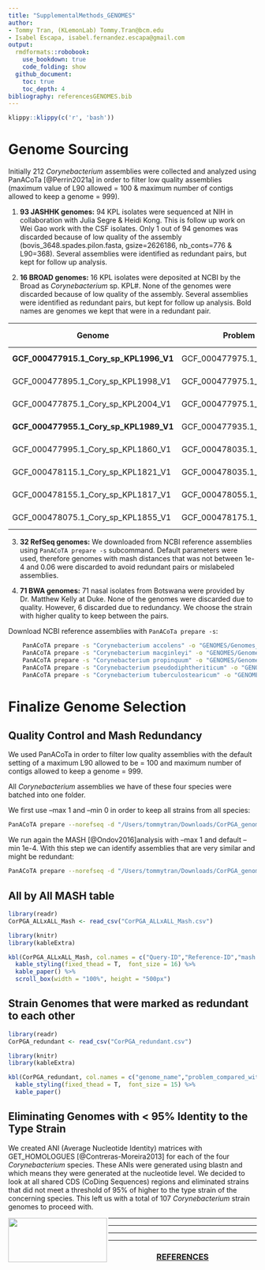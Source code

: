 ```yaml
---
title: "SupplementalMethods_GENOMES"
author: 
- Tommy Tran, (KLemonLab) Tommy.Tran@bcm.edu
- Isabel Escapa, isabel.fernandez.escapa@gmail.com
output:
  rmdformats::robobook:
    use_bookdown: true
    code_folding: show
  github_document:
    toc: true
    toc_depth: 4
bibliography: referencesGENOMES.bib
---
```


```r
klippy::klippy(c('r', 'bash'))
```

# Genome Sourcing

Initially 212 *Corynebacterium* assemblies were collected and analyzed using PanACoTa [@Perrin2021a] in order to filter low quality assemblies (maximum value of L90 allowed = 100 & maximum number of contigs allowed to keep a genome = 999).

1.  **93 JASHHK genomes:** 94 KPL isolates were sequenced at NIH in collaboration with Julia Segre & Heidi Kong. This is follow up work on Wei Gao work with the CSF isolates. Only 1 out of 94 genomes was discarded because of low quality of the assembly (bovis_3648.spades.pilon.fasta, gsize=2626186, nb_conts=776 & L90=368). Several assemblies were identified as redundant pairs, but kept for follow up analysis.

2.  **16 BROAD genomes:** 16 KPL isolates were deposited at NCBI by the Broad as *Corynebacterium* sp. KPL#. None of the genomes were discarded because of low quality of the assembly. Several assemblies were identified as redundant pairs, but kept for follow up analysis. Bold names are genomes we kept that were in a redundant pair.

| Genome                                 | Problem to Genome                   | MASH distance |
|----------------------------------------|-------------------------------------|---------------|
| **GCF_000477915.1_Cory_sp_KPL1996_V1** | GCF_000477975.1_Cory_sp_KPL1986_V1  | 4.76262e-06   |
| GCF_000477895.1_Cory_sp_KPL1998_V1     | GCF_000477975.1_Cory_sp_KPL1986_V1  | 9.52667e-06   |
| GCF_000477875.1_Cory_sp_KPL2004_V1     | GCF_000477975.1_Cory_sp_KPL1986_V1  | 4.76262e-06   |
| **GCF_000477955.1_Cory_sp_KPL1989_V1** | GCF_000477935.1_Cory_sp_KPL1995_V1  | 4.76262e-06   |
| GCF_000477995.1_Cory_sp_KPL1860_V1     | GCF_000478035.1_Cory_sp_KPL1857_V1  | 1.19092e-05   |
| GCF_000478115.1_Cory_sp_KPL1821_V1     | GCF_000478035.1_Cory_sp_KPL1857_V1  | 3.33684e-05   |
| GCF_000478155.1_Cory_sp_KPL1817_V1     | GCF_000478055.1_Cory_sp_KPL1856_V1  | 1.90591e-05   |
| GCF_000478075.1_Cory_sp_KPL1855_V1     | GCF_000478175.1_Cory_sp_KPL1814_V1  | 7.15897e-05   |

3.  **32 RefSeq genomes:** We downloaded from NCBI reference assemblies using `PanACoTA prepare -s` subcommand. Default parameters were used, therefore genomes with mash distances that was not between 1e-4 and 0.06 were discarded to avoid redundant pairs or mislabeled assemblies.

4.  **71 BWA genomes:** 71 nasal isolates from Botswana were provided by Dr. Matthew Kelly at Duke. None of the genomes were discarded due to quality. However, 6 discarded due to redundancy. We choose the strain with higher quality to keep between the pairs.

Download NCBI reference assemblies with `PanACoTa prepare -s`:

```bash
    PanACoTA prepare -s "Corynebacterium accolens" -o "GENOMES/Genomes_NCBI/C_accolens"
    PanACoTA prepare -s "Corynebacterium macginleyi" -o "GENOMES/Genomes_NCBI/C_macginleyi"
    PanACoTA prepare -s "Corynebacterium propinquum" -o "GENOMES/Genomes_NCBI/C_propinquum"
    PanACoTA prepare -s "Corynebacterium pseudodiphtheriticum" -o "GENOMES/Genomes_NCBI/C_pseudodiphtheriticum"
    PanACoTA prepare -s "Corynebacterium tuberculostearicum" -o "GENOMES/Genomes_NCBI/C_tuberculostearicum"
```

# Finalize Genome Selection

## Quality Control and Mash Redundancy

We used PanACoTa in order to filter low quality assemblies with the default setting of a maximum L90 allowed to be = 100 and maximum number of contigs allowed to keep a genome = 999.

All *Corynebacterium* assemblies we have of these four species were batched into one folder.

We first use --max 1 and --min 0 in order to keep all strains from all species:

```bash
PanACoTA prepare --norefseq -d "/Users/tommytran/Downloads/CorPGA_genomes_final" -o "/Users/tommytran/Downloads/MASH_CorPGA_Final" --max 1 --min 0 
```

We run again the MASH [@Ondov2016]analysis with --max 1 and default --min 1e-4. With this step we can identify assemblies that are very similar and might be redundant:

```bash
PanACoTA prepare --norefseq -d "/Users/tommytran/Downloads/CorPGA_genomes_final" -o "/Users/tommytran/Downloads/MASH_CorPGA_Final_MinMash" --max 1 -M --info "/Users/tommytran/Downloads/MASH_CorPGA_Final/LSTINFO-NA-filtered-0.0_1.0.txt"
```

## All by All MASH table

```r
library(readr)
CorPGA_ALLxALL_Mash <- read_csv("CorPGA_ALLxALL_Mash.csv")
```

```r
library(knitr)
library(kableExtra)
```

```r
kbl(CorPGA_ALLxALL_Mash, col.names = c("Query-ID","Reference-ID","mash distance","P-value","Matching-hashes"), align = "c") %>%
  kable_styling(fixed_thead = T,  font_size = 16) %>%
  kable_paper() %>%
  scroll_box(width = "100%", height = "500px")
```

## Strain Genomes that were marked as redundant to each other

```r
library(readr)
CorPGA_redundant <- read_csv("CorPGA_redundant.csv")
```

```r
library(knitr)
library(kableExtra)
```

```r
kbl(CorPGA_redundant, col.names = c("genome_name","problem_compared_with","mash distance","contigs","L90","contigs","L90"), align = "c") %>%
  kable_styling(fixed_thead = T,  font_size = 15) %>%
  kable_paper()
```

## Eliminating Genomes with **\<** 95% Identity to the Type Strain

We created ANI (Average Nucleotide Identity) matrices with GET_HOMOLOGUES [@Contreras-Moreira2013] for each of the four *Corynebacterium* species. These ANIs were generated using blastn and which means they were generated at the nucleotide level. We decided to look at all shared CDS (CoDing Sequences) regions and eliminated strains that did not meet a threshold of 95% of higher to the type strain of the concerning species. This left us with a total of 107 *Corynebacterium* strain genomes to proceed with.

<img src="images/Department-of-Molecular-Virology-&amp;-Microbiologyy-Horz-GRAY.png" align="left" width="200" height="90"/>

------------------------------------------------------------------------

------------------------------------------------------------------------

------------------------------------------------------------------------

------------------------------------------------------------------------

<center>

<h3>[REFERENCES]{.underline}</h3>

</center>
